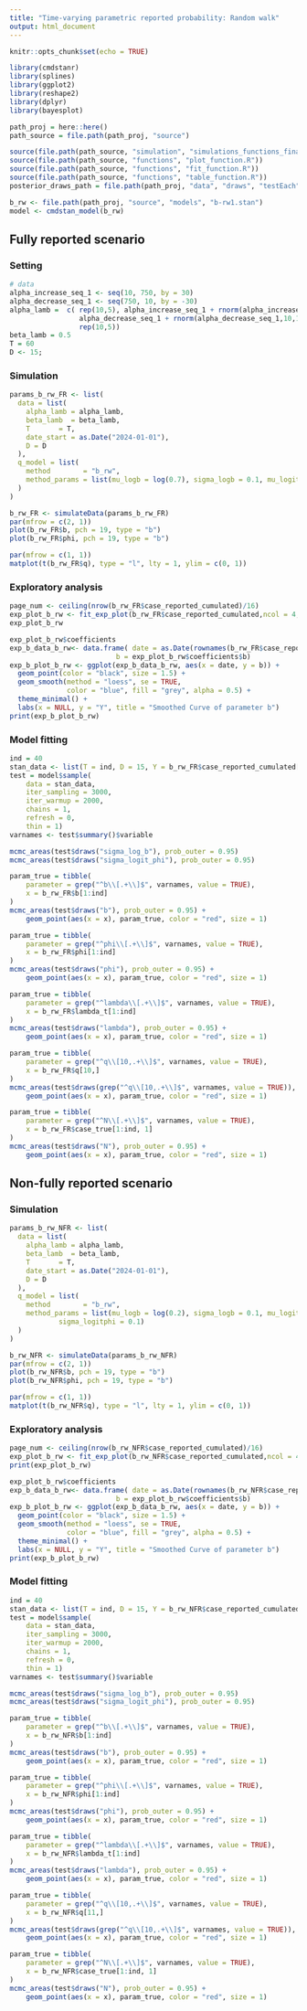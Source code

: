 ```yaml
---
title: "Time-varying parametric reported probability: Random walk"
output: html_document
---
```


```r
knitr::opts_chunk$set(echo = TRUE)

library(cmdstanr)
library(splines)
library(ggplot2)
library(reshape2)
library(dplyr)
library(bayesplot)
```

```r
path_proj = here::here()
path_source = file.path(path_proj, "source")

source(file.path(path_source, "simulation", "simulations_functions_final.R"))
source(file.path(path_source, "functions", "plot_function.R"))
source(file.path(path_source, "functions", "fit_function.R"))
source(file.path(path_source, "functions", "table_function.R"))
posterior_draws_path = file.path(path_proj, "data", "draws", "testEach")
```

```r
b_rw <- file.path(path_proj, "source", "models", "b-rw1.stan")
model <- cmdstan_model(b_rw)
```

## Fully reported scenario

### Setting

```r
# data
alpha_increase_seq_1 <- seq(10, 750, by = 30)
alpha_decrease_seq_1 <- seq(750, 10, by = -30)
alpha_lamb =  c( rep(10,5), alpha_increase_seq_1 + rnorm(alpha_increase_seq_1,10,10),
                 alpha_decrease_seq_1 + rnorm(alpha_decrease_seq_1,10,10),
                 rep(10,5))
beta_lamb = 0.5
T = 60
D <- 15;
```

### Simulation

```r
params_b_rw_FR <- list(
  data = list(
    alpha_lamb = alpha_lamb,
    beta_lamb  = beta_lamb,
    T       = T,
    date_start = as.Date("2024-01-01"),
    D = D
  ),
  q_model = list(
    method        = "b_rw",
    method_params = list(mu_logb = log(0.7), sigma_logb = 0.1, mu_logitphi = 1, sigma_logitphi = 0.1)
  )
)

b_rw_FR <- simulateData(params_b_rw_FR)
par(mfrow = c(2, 1))
plot(b_rw_FR$b, pch = 19, type = "b")
plot(b_rw_FR$phi, pch = 19, type = "b")

par(mfrow = c(1, 1))
matplot(t(b_rw_FR$q), type = "l", lty = 1, ylim = c(0, 1))
```

### Exploratory analysis

```r
page_num <- ceiling(nrow(b_rw_FR$case_reported_cumulated)/16)
exp_plot_b_rw <- fit_exp_plot(b_rw_FR$case_reported_cumulated,ncol = 4, nrow = 4, page = c(1:page_num), if_fit = T)
exp_plot_b_rw

exp_plot_b_rw$coefficients
exp_b_data_b_rw<- data.frame( date = as.Date(rownames(b_rw_FR$case_reported_cumulated)),
                          b = exp_plot_b_rw$coefficients$b)
exp_b_plot_b_rw <- ggplot(exp_b_data_b_rw, aes(x = date, y = b)) +
  geom_point(color = "black", size = 1.5) +
  geom_smooth(method = "loess", se = TRUE,
              color = "blue", fill = "grey", alpha = 0.5) +
  theme_minimal() +
  labs(x = NULL, y = "Y", title = "Smoothed Curve of parameter b")
print(exp_b_plot_b_rw)
```

### Model fitting

```r
ind = 40
stan_data <- list(T = ind, D = 15, Y = b_rw_FR$case_reported_cumulated[1:ind, ])
test = model$sample(
    data = stan_data,
    iter_sampling = 3000,
    iter_warmup = 2000,
    chains = 1,
    refresh = 0,
    thin = 1)
varnames <- test$summary()$variable

mcmc_areas(test$draws("sigma_log_b"), prob_outer = 0.95)
mcmc_areas(test$draws("sigma_logit_phi"), prob_outer = 0.95)

param_true = tibble(
    parameter = grep("^b\\[.+\\]$", varnames, value = TRUE),
    x = b_rw_FR$b[1:ind]
)
mcmc_areas(test$draws("b"), prob_outer = 0.95) +
    geom_point(aes(x = x), param_true, color = "red", size = 1)

param_true = tibble(
    parameter = grep("^phi\\[.+\\]$", varnames, value = TRUE),
    x = b_rw_FR$phi[1:ind]
)
mcmc_areas(test$draws("phi"), prob_outer = 0.95) +
    geom_point(aes(x = x), param_true, color = "red", size = 1)

param_true = tibble(
    parameter = grep("^lambda\\[.+\\]$", varnames, value = TRUE),
    x = b_rw_FR$lambda_t[1:ind]
)
mcmc_areas(test$draws("lambda"), prob_outer = 0.95) +
    geom_point(aes(x = x), param_true, color = "red", size = 1)

param_true = tibble(
    parameter = grep("^q\\[10,.+\\]$", varnames, value = TRUE),
    x = b_rw_FR$q[10,]
)
mcmc_areas(test$draws(grep("^q\\[10,.+\\]$", varnames, value = TRUE)), prob_outer = 0.95) +
    geom_point(aes(x = x), param_true, color = "red", size = 1)

param_true = tibble(
    parameter = grep("^N\\[.+\\]$", varnames, value = TRUE),
    x = b_rw_FR$case_true[1:ind, 1]
)
mcmc_areas(test$draws("N"), prob_outer = 0.95) +
    geom_point(aes(x = x), param_true, color = "red", size = 1)
```

## Non-fully reported scenario

### Simulation

```r
params_b_rw_NFR <- list(
  data = list(
    alpha_lamb = alpha_lamb,
    beta_lamb  = beta_lamb,
    T       = T,
    date_start = as.Date("2024-01-01"),
    D = D
  ),
  q_model = list(
    method        = "b_rw",
    method_params = list(mu_logb = log(0.2), sigma_logb = 0.1, mu_logitphi = 1.5,
            sigma_logitphi = 0.1)
  )
)

b_rw_NFR <- simulateData(params_b_rw_NFR)
par(mfrow = c(2, 1))
plot(b_rw_NFR$b, pch = 19, type = "b")
plot(b_rw_NFR$phi, pch = 19, type = "b")

par(mfrow = c(1, 1))
matplot(t(b_rw_NFR$q), type = "l", lty = 1, ylim = c(0, 1))
```

### Exploratory analysis

```r
page_num <- ceiling(nrow(b_rw_NFR$case_reported_cumulated)/16)
exp_plot_b_rw <- fit_exp_plot(b_rw_NFR$case_reported_cumulated,ncol = 4, nrow = 4, page = c(1:page_num), if_fit = T)
print(exp_plot_b_rw)

exp_plot_b_rw$coefficients
exp_b_data_b_rw<- data.frame( date = as.Date(rownames(b_rw_NFR$case_reported_cumulated)),
                          b = exp_plot_b_rw$coefficients$b)
exp_b_plot_b_rw <- ggplot(exp_b_data_b_rw, aes(x = date, y = b)) +
  geom_point(color = "black", size = 1.5) +
  geom_smooth(method = "loess", se = TRUE,
              color = "blue", fill = "grey", alpha = 0.5) +
  theme_minimal() +
  labs(x = NULL, y = "Y", title = "Smoothed Curve of parameter b")
print(exp_b_plot_b_rw)
```

### Model fitting

```r
ind = 40
stan_data <- list(T = ind, D = 15, Y = b_rw_NFR$case_reported_cumulated[1:ind, ])
test = model$sample(
    data = stan_data,
    iter_sampling = 3000,
    iter_warmup = 2000,
    chains = 1,
    refresh = 0,
    thin = 1)
varnames <- test$summary()$variable

mcmc_areas(test$draws("sigma_log_b"), prob_outer = 0.95)
mcmc_areas(test$draws("sigma_logit_phi"), prob_outer = 0.95)

param_true = tibble(
    parameter = grep("^b\\[.+\\]$", varnames, value = TRUE),
    x = b_rw_NFR$b[1:ind]
)
mcmc_areas(test$draws("b"), prob_outer = 0.95) +
    geom_point(aes(x = x), param_true, color = "red", size = 1)

param_true = tibble(
    parameter = grep("^phi\\[.+\\]$", varnames, value = TRUE),
    x = b_rw_NFR$phi[1:ind]
)
mcmc_areas(test$draws("phi"), prob_outer = 0.95) +
    geom_point(aes(x = x), param_true, color = "red", size = 1)

param_true = tibble(
    parameter = grep("^lambda\\[.+\\]$", varnames, value = TRUE),
    x = b_rw_NFR$lambda_t[1:ind]
)
mcmc_areas(test$draws("lambda"), prob_outer = 0.95) +
    geom_point(aes(x = x), param_true, color = "red", size = 1)

param_true = tibble(
    parameter = grep("^q\\[10,.+\\]$", varnames, value = TRUE),
    x = b_rw_NFR$q[11,]
)
mcmc_areas(test$draws(grep("^q\\[10,.+\\]$", varnames, value = TRUE)), prob_outer = 0.95) +
    geom_point(aes(x = x), param_true, color = "red", size = 1)

param_true = tibble(
    parameter = grep("^N\\[.+\\]$", varnames, value = TRUE),
    x = b_rw_NFR$case_true[1:ind, 1]
)
mcmc_areas(test$draws("N"), prob_outer = 0.95) +
    geom_point(aes(x = x), param_true, color = "red", size = 1)
```
